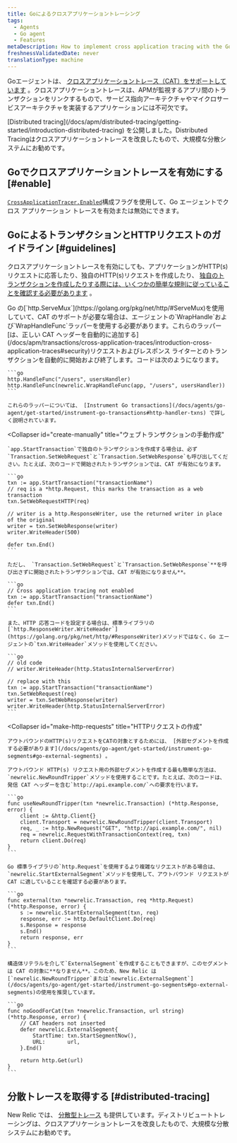```yaml
---
title: Goによるクロスアプリケーショントレーシング
tags:
  - Agents
  - Go agent
  - Features
metaDescription: How to implement cross application tracing with the Go agent in order to connect transactions across APM-monitored apps.
freshnessValidatedDate: never
translationType: machine
---
```


Goエージェントは、 [クロスアプリケーショントレース（CAT）をサポートしています](/docs/apm/transactions/cross-application-traces/introduction-cross-application-traces) 。クロスアプリケーショントレースは、APMが監視するアプリ間のトランザクションをリンクするもので、サービス指向アーキテクチャやマイクロサービスアーキテクチャを実装するアプリケーションには不可欠です。

<Callout variant="important">
  [Distributed tracing](/docs/apm/distributed-tracing/getting-started/introduction-distributed-tracing) を公開しました。Distributed Tracingはクロスアプリケーショントレースを改良したもので、大規模な分散システムにお勧めです。
</Callout>

## Goでクロスアプリケーショントレースを有効にする [#enable]

[`CrossApplicationTracer.Enabled`](/docs/agents/go-agent/instrumentation/go-agent-configuration#cross-tracer-enabled)構成フラグを使用して、Go エージェントでクロス アプリケーション トレースを有効または無効にできます。

## GoによるトランザクションとHTTPリクエストのガイドライン [#guidelines]

クロスアプリケーショントレースを有効にしても、アプリケーションがHTTP(s)リクエストに応答したり、独自のHTTP(s)リクエストを作成したり、 [独自のトランザクションを作成したりする際には、いくつかの簡単な規則に従っていることを確認する必要があります](/docs/agents/go-agent/get-started/instrument-go-transactions) 。

<CollapserGroup>
  <Collapser
    id="create-transactions"
    title="http.ServeMuxによるトランザクションの作成"
  >
    Go の[`http.ServeMux`](https://golang.org/pkg/net/http/#ServeMux)を使用していて、CAT のサポートが必要な場合は、エージェントの`WrapHandle`および`WrapHandleFunc`ラッパーを使用する必要があります。これらのラッパー[は、正しい CAT ヘッダーを自動的に追加する](/docs/apm/transactions/cross-application-traces/introduction-cross-application-traces#security)リクエストおよびレスポンス ライターとのトランザクションを自動的に開始および終了します。コードは次のようになります。

    ```go
    http.HandleFunc("/users", usersHandler)
    http.HandleFunc(newrelic.WrapHandleFunc(app, "/users", usersHandler))
    ```

    これらのラッパーについては、 [Instrument Go transactions](/docs/agents/go-agent/get-started/instrument-go-transactions#http-handler-txns) で詳しく説明されています。
  </Collapser>

  <Collapser
    id="create-manually"
    title="ウェブトランザクションの手動作成"
  >
    `app.StartTransaction`で独自のトランザクションを作成する場合は、必ず`Transaction.SetWebRequest`と`Transaction.SetWebResponse`も呼び出してください。たとえば、次のコードで開始されたトランザクションでは、CAT が有効になります。

    ```go
    txn := app.StartTransaction("transactionName")
    // req is a *http.Request, this marks the transaction as a web transaction
    txn.SetWebRequestHTTP(req)

    // writer is a http.ResponseWriter, use the returned writer in place of the original
    writer = txn.SetWebResponse(writer)
    writer.WriteHeader(500)

    defer txn.End()
    ```

    ただし、 `Transaction.SetWebRequest`と`Transaction.SetWebResponse`**を呼び出さずに開始されたトランザクションでは、CAT が有効になりません**。

    ```go
    // Cross application tracing not enabled
    txn := app.StartTransaction("transactionName")
    defer txn.End()
    ```

    また、HTTP 応答コードを設定する場合は、標準ライブラリの[`http.ResponseWriter.WriteHeader`](https://golang.org/pkg/net/http/#ResponseWriter)メソッドではなく、Go エージェントの`txn.WriteHeader`メソッドを使用してください。

    ```go
    // old code
    // writer.WriteHeader(http.StatusInternalServerError)

    // replace with this
    txn := app.StartTransaction("transactionName")
    txn.SetWebRequest(req)
    writer = txn.SetWebResponse(writer)
    writer.WriteHeader(http.StatusInternalServerError)
    ```
  </Collapser>

  <Collapser
    id="make-http-requests"
    title="HTTPリクエストの作成"
  >
    アウトバウンドのHTTP(s)リクエストをCATの対象とするためには、 [外部セグメントを作成する必要があります](/docs/agents/go-agent/get-started/instrument-go-segments#go-external-segments) 。

    アウトバウンド HTTP(s) リクエスト用の外部セグメントを作成する最も簡単な方法は、 `newrelic.NewRoundTripper`メソッドを使用することです。たとえば、次のコードは、発信 CAT ヘッダーを含む`http://api.example.com/`への要求を行います。

    ```go
    func useNewRoundTripper(txn *newrelic.Transaction) (*http.Response, error) {
        client := &http.Client{}
        client.Transport = newrelic.NewRoundTripper(client.Transport)
        req, _ := http.NewRequest("GET", "http://api.example.com/", nil)
        req = newrelic.RequestWithTransactionContext(req, txn)
        return client.Do(req)
    }
    ```

    Go 標準ライブラリの`http.Request`を使用するより複雑なリクエストがある場合は、 `newrelic.StartExternalSegment`メソッドを使用して、アウトバウンド リクエストが CAT に適していることを確認する必要があります。

    ```go
    func external(txn *newrelic.Transaction, req *http.Request) (*http.Response, error) {
        s := newrelic.StartExternalSegment(txn, req)
        response, err := http.DefaultClient.Do(req)
        s.Response = response
        s.End()
        return response, err
    }
    ```

    構造体リテラルを介して`ExternalSegment`を作成することもできますが、このセグメントは CAT の対象に**なりません**。このため、New Relic は[`newrelic.NewRoundTripper`または`newrelic.ExternalSegment`](/docs/agents/go-agent/get-started/instrument-go-segments#go-external-segments)の使用を推奨しています。

    ```go
    func noGoodForCat(txn *newrelic.Transaction, url string) (*http.Response, error) {
        // CAT headers not inserted
        defer newrelic.ExternalSegment{
            StartTime: txn.StartSegmentNow(),
            URL:       url,
        }.End()

        return http.Get(url)
    }
    ```
  </Collapser>
</CollapserGroup>

## 分散トレースを取得する [#distributed-tracing]

New Relic では、 [分散型トレース](/docs/apm/distributed-tracing/getting-started/introduction-distributed-tracing) も提供しています。ディストリビュートトレーシングは、クロスアプリケーショントレースを改良したもので、大規模な分散システムにお勧めです。